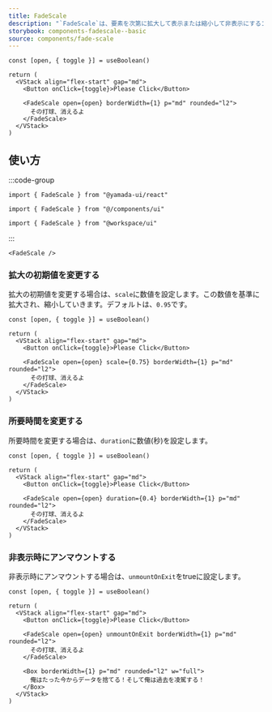 ```yaml
---
title: FadeScale
description: "`FadeScale`は、要素を次第に拡大して表示または縮小して非表示にするコンポーネントです。"
storybook: components-fadescale--basic
source: components/fade-scale
---
```


```tsx preview functional client
const [open, { toggle }] = useBoolean()

return (
  <VStack align="flex-start" gap="md">
    <Button onClick={toggle}>Please Click</Button>

    <FadeScale open={open} borderWidth={1} p="md" rounded="l2">
      その打球、消えるよ
    </FadeScale>
  </VStack>
)
```

## 使い方

:::code-group

```tsx [package]
import { FadeScale } from "@yamada-ui/react"
```

```tsx [alias]
import { FadeScale } from "@/components/ui"
```

```tsx [monorepo]
import { FadeScale } from "@workspace/ui"
```

:::

```tsx
<FadeScale />
```

### 拡大の初期値を変更する

拡大の初期値を変更する場合は、`scale`に数値を設定します。この数値を基準に拡大され、縮小していきます。デフォルトは、`0.95`です。

```tsx preview functional client
const [open, { toggle }] = useBoolean()

return (
  <VStack align="flex-start" gap="md">
    <Button onClick={toggle}>Please Click</Button>

    <FadeScale open={open} scale={0.75} borderWidth={1} p="md" rounded="l2">
      その打球、消えるよ
    </FadeScale>
  </VStack>
)
```

### 所要時間を変更する

所要時間を変更する場合は、`duration`に数値(秒)を設定します。

```tsx preview functional client
const [open, { toggle }] = useBoolean()

return (
  <VStack align="flex-start" gap="md">
    <Button onClick={toggle}>Please Click</Button>

    <FadeScale open={open} duration={0.4} borderWidth={1} p="md" rounded="l2">
      その打球、消えるよ
    </FadeScale>
  </VStack>
)
```

### 非表示時にアンマウントする

非表示時にアンマウントする場合は、`unmountOnExit`をtrueに設定します。

```tsx preview functional client
const [open, { toggle }] = useBoolean()

return (
  <VStack align="flex-start" gap="md">
    <Button onClick={toggle}>Please Click</Button>

    <FadeScale open={open} unmountOnExit borderWidth={1} p="md" rounded="l2">
      その打球、消えるよ
    </FadeScale>

    <Box borderWidth={1} p="md" rounded="l2" w="full">
      俺はたった今からデータを捨てる！そして俺は過去を凌駕する！
    </Box>
  </VStack>
)
```
